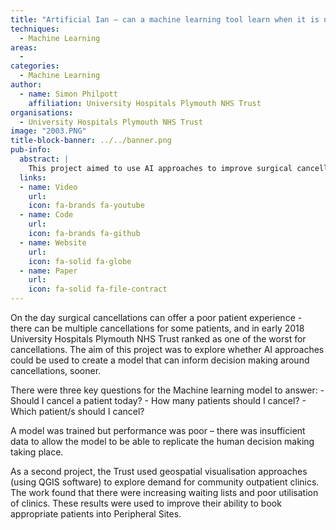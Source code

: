 ```yaml
---
title: "Artificial Ian – can a machine learning tool learn when it is necessary to cancel surgery at Derriford Hospital?  And can we use geographic modelling methods to improve outpatient clinic utlilisation in the community?"
techniques:
  - Machine Learning
areas:
  -
categories:
  - Machine Learning
author:
  - name: Simon Philpott
    affiliation: University Hospitals Plymouth NHS Trust
organisations:
  - University Hospitals Plymouth NHS Trust
image: "2003.PNG"
title-block-banner: ../../banner.png
pub-info:
  abstract: |
    This project aimed to use AI approaches to improve surgical cancellation decisions, addressing poor patient experiences. The model struggled due to insufficient data. A second project used geospatial visualisation (QGIS) to assess community outpatient clinic demand, finding increasing waiting lists and poor clinic utilisation, leading to improved patient booking into Peripheral Sites.
  links:
  - name: Video
    url:
    icon: fa-brands fa-youtube
  - name: Code
    url:
    icon: fa-brands fa-github
  - name: Website
    url:
    icon: fa-solid fa-globe
  - name: Paper
    url:
    icon: fa-solid fa-file-contract
---
```


On the day surgical cancellations can offer a poor patient experience - there can be multiple cancellations for some patients, and in early 2018 University Hospitals Plymouth NHS Trust ranked as one of the worst for cancellations.  The aim of this project was to explore whether AI approaches could be used to create a model that can inform decision making around cancellations, sooner.

There were three key questions for the Machine learning model to answer:
-	Should I cancel a patient today?
-	How many patients should I cancel?
-	Which patient/s should I cancel?

A model was trained but performance was poor – there was insufficient data to allow the model to be able to replicate the human decision making taking place.

As a second project, the Trust used geospatial visualisation approaches (using QGIS software) to explore demand for community outpatient clinics.  The work found that there were increasing waiting lists and poor utilisation of clinics.  These results were used to improve their ability to book appropriate patients into Peripheral Sites.
